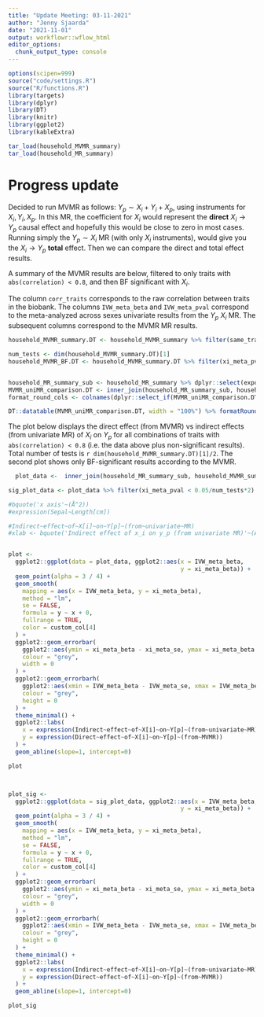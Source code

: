 ```yaml
---
title: "Update Meeting: 03-11-2021"
author: "Jenny Sjaarda"
date: "2021-11-01"
output: workflowr::wflow_html
editor_options:
  chunk_output_type: console
---
```


```r

options(scipen=999)
source("code/settings.R")
source("R/functions.R")
library(targets)
library(dplyr)
library(DT)
library(knitr)
library(ggplot2)
library(kableExtra)

```

```r
tar_load(household_MVMR_summary)
tar_load(household_MR_summary)

```

# Progress update

Decided to run MVMR as follows: $Y_p \sim X_i + Y_i + X_p$, using instruments for ${X_i, Y_i, X_p}$. In this MR, the coefficient for $X_i$ would represent the **direct** $X_i \rightarrow Y_p$ causal effect and hopefully this would be close to zero in most cases. Running simply the $Y_p \sim X_i$ MR (with only $X_i$ instruments), would give you the $X_i \rightarrow Y_p$ **total** effect. Then we can compare the direct and total effect results. 

A summary of the MVMR results are below, filtered to only traits with `abs(correlation) < 0.8`, and then BF significant with $X_i$.

The column `corr_traits` corresponds to the raw correlation between traits in the biobank. The columns `IVW_meta_beta` and `IVW_meta_pval` correspond to the meta-analyzed across sexes univariate results from the $Y_p ~ X_i$ MR. The subsequent columns correspond to the MVMR MR results. 

```r

household_MVMR_summary.DT <- household_MVMR_summary %>% filter(same_trait==FALSE) %>% filter(abs(corr_traits) < 0.8) 

num_tests <- dim(household_MVMR_summary.DT)[1]
household_MVMR_BF.DT <- household_MVMR_summary.DT %>% filter(xi_meta_pval < 0.05/num_tests*2) %>% dplyr::select(exposure_ID, outcome_ID, exposure_description, outcome_description, corr_traits, yi_meta_beta, yi_meta_pval, xi_meta_beta, xi_meta_pval, xp_meta_beta, xp_meta_pval) %>% unique()


household_MR_summary_sub <- household_MR_summary %>% dplyr::select(exposure_ID, outcome_ID, IVW_meta_beta, IVW_meta_se, IVW_meta_pval) %>% unique()
MVMR_uniMR_comparison.DT <- inner_join(household_MR_summary_sub, household_MVMR_BF.DT)  %>% dplyr::select(exposure_ID, outcome_ID, exposure_description, outcome_description, corr_traits, everything())
format_round_cols <- colnames(dplyr::select_if(MVMR_uniMR_comparison.DT, is.numeric))

DT::datatable(MVMR_uniMR_comparison.DT, width = "100%") %>% formatRound(columns=format_round_cols, digits = 3)

```

The plot below displays the direct effect (from MVMR) vs indirect effects (from univariate MR) of $X_i$ on $Y_p$ for all combinations of traits with `abs(correlation) < 0.8` (i.e. the data above plus non-significant results). Total number of tests is `r dim(household_MVMR_summary.DT)[1]/2`. The second plot shows only BF-significant results according to the MVMR. 

```r

  plot_data <-  inner_join(household_MR_summary_sub, household_MVMR_summary.DT)  %>% dplyr::select(exposure_ID, outcome_ID, exposure_description, outcome_description, corr_traits, IVW_meta_beta, IVW_meta_se, yi_meta_beta, yi_meta_se, xi_meta_beta, xi_meta_se, xi_meta_pval, xp_meta_beta, xp_meta_se) %>% unique()

sig_plot_data <- plot_data %>% filter(xi_meta_pval < 0.05/num_tests*2)

#bquote('x axis'~(Å^2))
#expression(Sepal~Length[cm])

#Indirect~effect~of~X[i]~on~Y[p]~(from~univariate~MR)
#xlab <- bquote('Indirect effect of x_i on y_p (from univariate MR)'~(Å^2))


plot <-
  ggplot2::ggplot(data = plot_data, ggplot2::aes(x = IVW_meta_beta,
                                                 y = xi_meta_beta)) +
  geom_point(alpha = 3 / 4) +
  geom_smooth(
    mapping = aes(x = IVW_meta_beta, y = xi_meta_beta),
    method = "lm",
    se = FALSE,
    formula = y ~ x + 0,
    fullrange = TRUE,
    color = custom_col[4]
  ) +
  ggplot2::geom_errorbar(
    ggplot2::aes(ymin = xi_meta_beta - xi_meta_se, ymax = xi_meta_beta + xi_meta_se),
    colour = "grey",
    width = 0
  ) +
  ggplot2::geom_errorbarh(
    ggplot2::aes(xmin = IVW_meta_beta - IVW_meta_se, xmax = IVW_meta_beta + IVW_meta_se),
    colour = "grey",
    height = 0
  ) +
  theme_minimal() +
  ggplot2::labs(
    x = expression(Indirect~effect~of~X[i]~on~Y[p]~(from~univariate~MR)),
    y = expression(Direct~effect~of~X[i]~on~Y[p]~(from~MVMR))
  ) + 
  geom_abline(slope=1, intercept=0)

plot 



plot_sig <-
  ggplot2::ggplot(data = sig_plot_data, ggplot2::aes(x = IVW_meta_beta,
                                                 y = xi_meta_beta)) +
  geom_point(alpha = 3 / 4) +
  geom_smooth(
    mapping = aes(x = IVW_meta_beta, y = xi_meta_beta),
    method = "lm",
    se = FALSE,
    formula = y ~ x + 0,
    fullrange = TRUE,
    color = custom_col[4]
  ) +
  ggplot2::geom_errorbar(
    ggplot2::aes(ymin = xi_meta_beta - xi_meta_se, ymax = xi_meta_beta + xi_meta_se),
    colour = "grey",
    width = 0
  ) +
  ggplot2::geom_errorbarh(
    ggplot2::aes(xmin = IVW_meta_beta - IVW_meta_se, xmax = IVW_meta_beta + IVW_meta_se),
    colour = "grey",
    height = 0
  ) +
  theme_minimal() +
  ggplot2::labs(
    x = expression(Indirect~effect~of~X[i]~on~Y[p]~(from~univariate~MR)),
    y = expression(Direct~effect~of~X[i]~on~Y[p]~(from~MVMR))
  ) + 
  geom_abline(slope=1, intercept=0)

plot_sig
```
